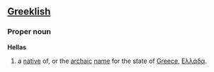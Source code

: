==[[Greeklish]]==
===Proper noun===
'''Hellas'''
# a [[native]] of, or the [[archaic]] [[name]] for the state of [[Greece]], [[Ελλάδα]].
